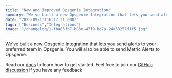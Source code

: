 ```yaml
---
title: "New and Improved Opsgenie Integration"
summary: "We've built a new Opsgenie Integration that lets you send alerts to your preferred team in Opsgenie. You will also be able to send Metric Alerts to Opsgenie...."
date: "2023-09-13T16:17:31.000Z"
tags: ["Business","Integrations"]
image: "/changelog/1-fba83fb7-b83e-47f9-bd7a-24a38257d1f5.jpg"
---
```


  We've built a new Opsgenie Integration that lets you send alerts to your preferred team in Opsgenie. You will also be able to send Metric Alerts to Opsgenie.

Read our [docs](https://docs.sentry.io/product/integrations/notification-incidents/opsgenie/) to learn how to get started. Feel free to join our [GitHub discussion](https://github.com/getsentry/sentry/discussions/54156) if you have any feedback

